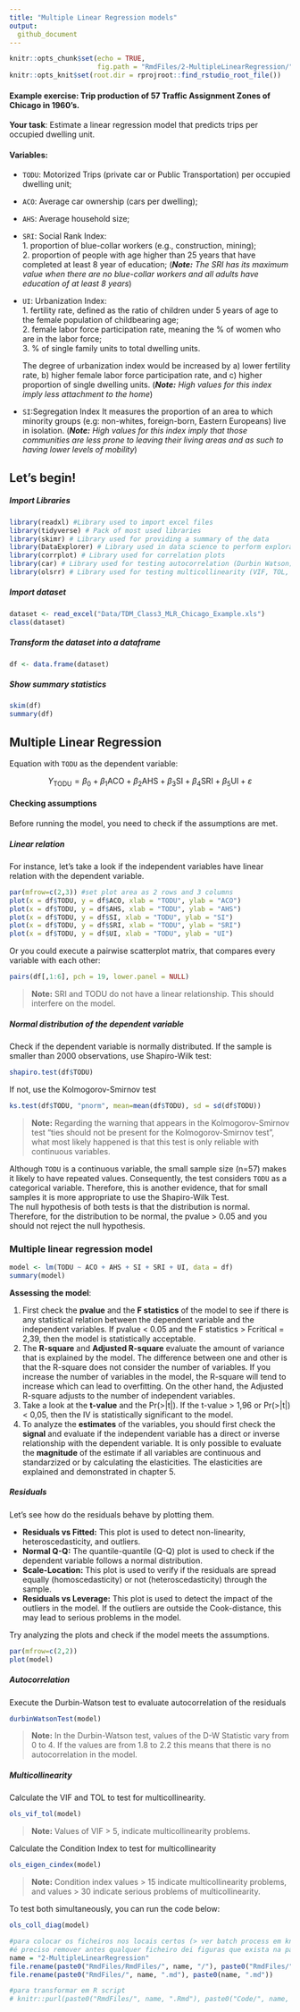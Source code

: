 ```yaml
---
title: "Multiple Linear Regression models"
output:
  github_document
---
```


```r
knitr::opts_chunk$set(echo = TRUE,
                      fig.path = "RmdFiles/2-MultipleLinearRegression/")
knitr::opts_knit$set(root.dir = rprojroot::find_rstudio_root_file())
```

#### Example exercise: Trip production of 57 Traffic Assignment Zones of Chicago in 1960's.

**Your task**: Estimate a linear regression model that predicts trips per occupied dwelling unit.  

#### Variables:

* `TODU`: Motorized Trips (private car or Public Transportation) per occupied dwelling unit;
* `ACO`: Average car ownership (cars per dwelling);
* `AHS`: Average household size;
* `SRI`: Social Rank Index:  
      1. proportion of blue-collar workers (e.g., construction, mining);  
      2. proportion of people with age higher than 25 years that have completed at least 8 year of education;
        (_**Note:** The SRI has its maximum value when there are no blue-collar workers and all adults have education            of at least 8 years_) 
* `UI`: Urbanization Index:  
      1. fertility rate, defined as the ratio of children under 5 years of age to  the female population of childbearing age;  
      2. female labor force participation rate, meaning the % of women who are in the labor force;  
      3. % of single family units to total dwelling units.

    The degree of urbanization index would be increased by
        a) lower fertility rate,
        b) higher female labor force participation rate, and
       c) higher proportion of single dwelling units.
      (_**Note:** High values for this index imply less attachment to the home_)

* `SI`:Segregation Index
   It measures the proportion of an area to which minority groups (e.g: non-whites, foreign-born, Eastern Europeans) live in isolation.
     (_**Note:** High values for this index imply that those communities are less prone to leaving their living areas and as such to having lower levels of mobility_)

## Let's begin!

##### Import Libraries
```r
library(readxl) #Library used to import excel files
library(tidyverse) # Pack of most used libraries
library(skimr) # Library used for providing a summary of the data
library(DataExplorer) # Library used in data science to perform exploratory data analysis
library(corrplot) # Library used for correlation plots
library(car) # Library used for testing autocorrelation (Durbin Watson)
library(olsrr) # Library used for testing multicollinearity (VIF, TOL, etc.)
```

##### Import dataset
```r
dataset <- read_excel("Data/TDM_Class3_MLR_Chicago_Example.xls")
class(dataset)
```

##### Transform the dataset into a dataframe
```r
df <- data.frame(dataset)
```

##### Show summary statistics
```r
skim(df)
summary(df)
```

## Multiple Linear Regression
Equation with `TODU` as the dependent variable:  

$$Y_{\text{TODU}} = \beta_{0} + \beta_{1}{\text{ACO}} + \beta_{2}{\text{AHS}} + \beta_{3}{\text{SI}} + \beta_{4}{\text{SRI}} +\beta_{5}{\text{UI}} + \varepsilon$$

#### Checking assumptions
Before running the model, you need to check if the assumptions are met.

##### Linear relation
For instance, let's take a look if the independent variables have linear relation with the dependent variable.

```r
par(mfrow=c(2,3)) #set plot area as 2 rows and 3 columns
plot(x = df$TODU, y = df$ACO, xlab = "TODU", ylab = "ACO")  
plot(x = df$TODU, y = df$AHS, xlab = "TODU", ylab = "AHS")  
plot(x = df$TODU, y = df$SI, xlab = "TODU", ylab = "SI")  
plot(x = df$TODU, y = df$SRI, xlab = "TODU", ylab = "SRI")  
plot(x = df$TODU, y = df$UI, xlab = "TODU", ylab = "UI")
```

Or you could execute a pairwise scatterplot matrix, that compares every variable with each other: 

```r
pairs(df[,1:6], pch = 19, lower.panel = NULL)
```

> **Note:** SRI and TODU do not have a linear relationship. This should interfere on the model. 

##### Normal distribution of the dependent variable
Check if the dependent variable is normally distributed. If the sample is smaller than 2000 observations, use Shapiro-Wilk test: 

```r
shapiro.test(df$TODU)
```

If not, use the Kolmogorov-Smirnov test

```r
ks.test(df$TODU, "pnorm", mean=mean(df$TODU), sd = sd(df$TODU))
```

> **Note:** Regarding the warning that appears in the Kolmogorov-Smirnov test "ties should not be present for the Kolmogorov-Smirnov test", what most likely happened is that this test is only reliable with continuous variables.   

Although `TODU` is a continuous variable, the small sample size (n=57) makes it likely to have repeated values. Consequently, the test considers `TODU` as a categorical variable. Therefore, this is another evidence, that for small samples it is more appropriate to use the Shapiro-Wilk Test.  
The null hypothesis of both tests is that the distribution is normal. Therefore, for the distribution to be normal, the pvalue > 0.05 and you should not reject the null hypothesis.

### Multiple linear regression model

```r
model <- lm(TODU ~ ACO + AHS + SI + SRI + UI, data = df)
summary(model)
```

**Assessing the model**:

1. First check the **pvalue** and the **F statistics** of the model to see if there is any statistical relation between the dependent variable and the independent variables. If pvalue < 0.05 and the F statistics > Fcritical = 2,39, then the model is statistically acceptable.  
2. The **R-square** and **Adjusted R-square** evaluate the amount of variance that is explained by the model. The difference between one and other is that the R-square does not consider the number of variables. If you increase the number of variables in the model, the R-square will tend to increase which can lead to overfitting. On the other hand, the Adjusted R-square adjusts to the number of independent variables.  
3. Take a look at the **t-value** and the Pr(>|t|). If the t-value > 1,96 or Pr(>|t|) < 0,05, then the IV is statistically significant to the model.   
4. To analyze the **estimates** of the variables, you should first check the **signal** and evaluate if the independent variable has a direct or inverse relationship with the dependent variable. It is only possible to evaluate the **magnitude** of the estimate if all variables are continuous and standarzized or by calculating the elasticities. The elasticities are explained and demonstrated in chapter 5. 


##### Residuals
Let's see how do the residuals behave by plotting them.  

* **Residuals vs Fitted:** This plot is used to detect non-linearity, heteroscedasticity, and outliers. 
* **Normal Q-Q:** The quantile-quantile (Q-Q) plot is used to check if the dependent variable follows a normal distribution.
* **Scale-Location:** This plot is used to verify if the residuals are spread equally (homoscedasticity) or not (heteroscedasticity) through the sample. 
* **Residuals vs Leverage:** This plot is used to detect the impact of the outliers in the model. If the outliers are outside the Cook-distance, this may lead to serious problems in the model. 

Try analyzing the plots and check if the model meets the assumptions. 
```r
par(mfrow=c(2,2))
plot(model)
```


##### Autocorrelation
Execute the Durbin-Watson test to evaluate autocorrelation of the residuals
```r
durbinWatsonTest(model)
```

> **Note:** In the Durbin-Watson test, values of the D-W Statistic vary from 0 to 4. If the values are from 1.8 to 2.2 this means that there is no autocorrelation in the model. 

##### Multicollinearity
Calculate the VIF and TOL to test for multicollinearity.

```r
ols_vif_tol(model)
```

> **Note:** Values of VIF > 5, indicate multicollinearity problems.

Calculate the Condition Index to test for multicollinearity
```r
ols_eigen_cindex(model)
```

> **Note:** Condition index values > 15 indicate multicollinearity problems, and values > 30 indicate serious problems of multicollinearity.

To test both simultaneously, you can run the code below:
```r
ols_coll_diag(model)
```

```r
#para colocar os ficheiros nos locais certos (> ver batch process em knit.R)
#é preciso remover antes qualquer ficheiro dei figuras que exista na pasta onde está o Rmd
name = "2-MultipleLinearRegression"
file.rename(paste0("RmdFiles/RmdFiles/", name, "/"), paste0("RmdFiles/", name, "/"))
file.rename(paste0("RmdFiles/", name, ".md"), paste0(name, ".md"))

#para transformar em R script
# knitr::purl(paste0("RmdFiles/", name, ".Rmd"), paste0("Code/", name, ".R"),, documentation = 0)
```